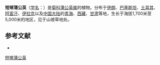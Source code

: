 {{Speciesbox
| name = 短啄蒲公英
| status = 
| status_system = 
| image =
| genus = Taraxacum
| species = brevirostre
| authority = Hand.-Mazz.
}}

'''短啄蒲公英'''（[[学名|学名]]：{{lang|la|''Taraxacum brevirostre''}}）是[[菊科|菊科]][[蒲公英属|蒲公英属]]的植物。分布于[[伊朗|伊朗]]、[[巴基斯坦|巴基斯坦]]、[[土耳其|土耳其]]、[[阿富汗|阿富汗]]、[[伊拉克|伊拉克]]以及[[中国大陆|中国大陆]]的[[青海|青海]]、[[西藏|西藏]]、[[甘肃|甘肃]]等地，生长于海拔1,700米至5,000米的地区，见于山坡草地处。

== 参考文献 ==
<div class="references-small">
* {{cite web| url =http://www.bioinfo.cn/db05/KmzwSpecies.php?action=view&id=5802| title =短啄蒲公英| work =《中国高等植物数据库全库》| publisher =中国科学院微生物研究所| author =昆明植物研究所| accessdate =2009-02-25| deadurl =yes| archiveurl =https://web.archive.org/web/20160305083013/http://www.bioinfo.cn/db05/KmzwSpecies.php?action=view&id=5802| archivedate =2016-03-05}}
</div>
{{Taxonbar|from=Q15232066}}

[[Category:蒲公英属|短啄蒲公英]]


{{植物小作品}}